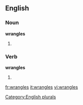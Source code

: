 
==English==

===Noun===
'''wrangles'''

# {{plural of |[[wrangle]]}}

===Verb===
'''wrangles'''

# {{third-person singular of|[[wrangle]]}}

[[Category:English plurals]]

[[fr:wrangles]]
[[it:wrangles]]
[[vi:wrangles]]